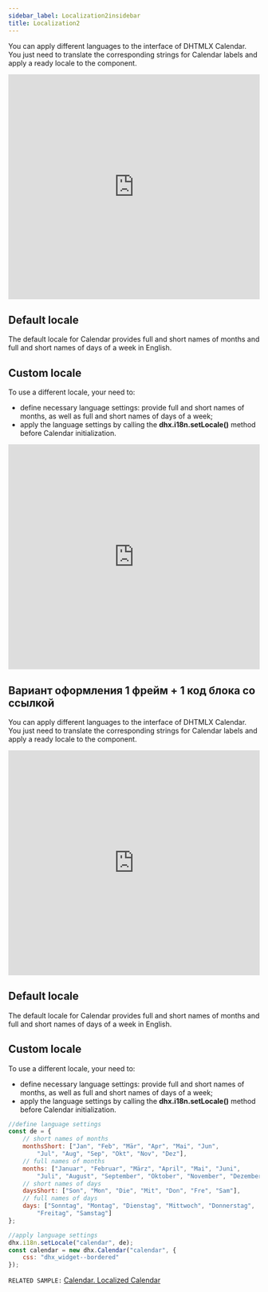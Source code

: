 ```yaml
---
sidebar_label: Localization2insidebar
title: Localization2
---      
```

    
You can apply different languages to the interface of DHTMLX Calendar. You just need to translate the corresponding strings for Calendar labels and apply a ready locale to the component.

<iframe src="https://snippet.dhtmlx.com/yo6hnsk8?mode=result" frameborder="0" class="snippet_iframe" width="100%" height="450"></iframe>

Default locale
------------

The default locale for Calendar provides full and short names of months and full and short names of days of a week in English.

Custom locale
------------

To use a different locale, your need to:

- define necessary language settings: provide full and short names of months, as well as full and short names of days of a week;
- apply the language settings by calling the **dhx.i18n.setLocale()** method before Calendar initialization.

<iframe src="https://snippet.dhtmlx.com/3u7f1oug?mode=js" frameborder="0" class="snippet_iframe" width="100%" height="450"></iframe>





## Вариант оформления 1 фрейм + 1 код блока со ссылкой


You can apply different languages to the interface of DHTMLX Calendar. You just need to translate the corresponding strings for Calendar labels and apply a ready locale to the component.

<iframe src="https://snippet.dhtmlx.com/yo6hnsk8?mode=result" frameborder="0" class="snippet_iframe" width="100%" height="450"></iframe>

Default locale
------------

The default locale for Calendar provides full and short names of months and full and short names of days of a week in English.

Custom locale
------------

To use a different locale, your need to:

- define necessary language settings: provide full and short names of months, as well as full and short names of days of a week;
- apply the language settings by calling the **dhx.i18n.setLocale()** method before Calendar initialization.

~~~js
//define language settings
const de = {
    // short names of months
    monthsShort: ["Jan", "Feb", "Mär", "Apr", "Mai", "Jun",
        "Jul", "Aug", "Sep", "Okt", "Nov", "Dez"],
    // full names of months             
    months: ["Januar", "Februar", "März", "April", "Mai", "Juni",
        "Juli", "August", "September", "Oktober", "November", "Dezember"],
    // short names of days
    daysShort: ["Son", "Mon", "Die", "Mit", "Don", "Fre", "Sam"],
    // full names of days
    days: ["Sonntag", "Montag", "Dienstag", "Mittwoch", "Donnerstag",
        "Freitag", "Samstag"]
};

//apply language settings
dhx.i18n.setLocale("calendar", de);
const calendar = new dhx.Calendar("calendar", {
    css: "dhx_widget--bordered"
});
~~~

`RELATED SAMPLE:` [Calendar. Localized Calendar](https://snippet.dhtmlx.com/3u7f1oug) 